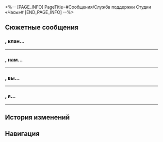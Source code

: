 <%-- [PAGE_INFO]
PageTitle=#Сообщения/Служба поддержки Студии «Часы»#
[END_PAGE_INFO] --%>
{{Сообщение Инфобокс
|id          = 146
|Изображение = НИП Служба поддержки Студии «Часы» Иконка.png
|Тип         = НИП
|Отправитель = Служба поддержки Студии «Часы»
|Описание    = 
|Фракция     = Пенакония
}}

==Сюжетные сообщения==
==={{MC|ж=Уважаемая гостья|м=Уважаемый гость}}, клан...===
{{Сообщения
|условие_получения = 
|текст =
:'''Служба поддержки Студии «Часы»:''' {{MC|ж=Уважаемая гостья|м=Уважаемый гость}}, клан Гончих уведомляет, что в Тематическом парке Студии «Часы» проводится проверка безопасности. Главный вход временно закрыт.
:'''Служба поддержки Студии «Часы»:''' Однако ради обеспечения комфорта посетителей кинотеатр продолжит развлекательную интерактивную программу «Спин-офф истории про Часика "Съёмка кино"». Вы можете в игровой форме узнать о процессе создания мультфильмов «Хомяк-рыцарь» и «Братец Хану».
:{Выбор} А разве не сказали, что закрыто?
::'''(Первопроходец):''' А разве не сказали, что закрыто?
::'''(Первопроходец):''' Почему тогда развлекательная программа продолжается?
::'''Служба поддержки Студии «Часы»:''' Как вам, наверное, известно, Студия «Часы» создана не Семьёй.
::'''Служба поддержки Студии «Часы»:''' Это бизнес-концепция председателя совета директоров Часовщика, и мы не собираемся отказываться от выгоды в интересах Семьи.
:{Выбор} Почему вы рекомендуете эту программу?
::'''(Первопроходец):''' А почему именно её?
::'''(Первопроходец):''' Остальные не интересные, получается?
::'''Служба поддержки Студии «Часы»:''' Дело в том, что именно эта программа каждый год получает лучшие оценки. Настоящий хит Тематического парка Студии «Часы».
::'''Служба поддержки Студии «Часы»:''' Конечно, есть и другие причины, но о них придётся долго рассказывать.
:{Выбор} Хочу попробовать что-нибудь другое.
::'''(Первопроходец):''' Мне не нравится.
::'''(Первопроходец):''' Хочу что-нибудь другое.
::'''Служба поддержки Студии «Часы»:''' Конечно, как хотите, но имейте в виду, если в ходе другой программы случится нечто непредвиденное, Тематический парк Студии «Часы» не возьмёт на себя ответственность за вашу личную безопасность.
:'''Служба поддержки Студии «Часы»:''' Вот подробности: в ходе игровой программы вы сможете самостоятельно создать анимационный фильм. Если справитесь хорошо, то сможете увидеть его на большом экране!
:'''Служба поддержки Студии «Часы»:''' Напоминаем, что права на контент, созданный вами на оборудовании Студии «Часы», а также право интеллектуальной собственности и смежные права полностью принадлежат Студии «Часы». Студия «Часы» имеет право хранить соответствующий контент и распоряжаться им по своему усмотрению. Прибыль, полученная от соответствующего контента, также принадлежит Студии «Часы».
:{Выбор} Как-то подозрительно звучит...
::'''(Первопроходец):''' Странные условия.
::'''(Первопроходец):''' Неужели нет подводных камней?
::'''Служба поддержки Студии «Часы»:''' Не беспокойтесь, это всего лишь стандартные меры по защите авторских прав.
:{Выбор} Склоняете меня к бесплатной работе?
::'''(Первопроходец):''' Всё, что я сниму, будет принадлежать вам?
::'''(Первопроходец):''' Ваши аниматоры таким способом отлынивают от работы?
::'''Служба поддержки Студии «Часы»:''' Вы всё не так поняли. Мы счастливы разделить плоды работы над созданием мультфильмов с нашими гостями, но нам также нужно защитить своё право интеллектуальной собственности.
::'''Служба поддержки Студии «Часы»:''' Если ваш мультфильм выйдет в прокат, то в конечных титрах появится особая благодарность на полторы секунды.
:{Выбор} Ничего не понимаю.
::'''(Первопроходец):''' Слишком много текста, я ничего не понимаю.
::'''Служба поддержки Студии «Часы»:''' Извините, но по сравнению с другими местами во вселенной, положения нашего договора о защите авторских прав изложены коротко и ясно. Видели бы вы, сколько текста предлагают прочитать перед игрой «Развлечения межзвёздного мира»!
:'''Служба поддержки Студии «Часы»:''' Если вам интересно, подходите ко входу в Тематический парк Студии «Часы», и наш сотрудник объяснит, как участвовать в интерактивной программе. Он - пепеши со светлыми волосами.
:'''Служба поддержки Студии «Часы»:''' Запомните пароль для входа в Грёзавиль: «Хм! Вперё-о-о-од!»
:{Выбор} Чё?
:'''(Первопроходец):''' ?
:{{Диалог|Предупреждение}} Пользователь Служба поддержки Студии «Часы» не в сети.
;{Принятая миссия: Сам себе режиссёр}
}}
----

==={{MC|ж=Уважаемая посетительница|м=Уважаемый посетитель}}, нам...===
{{Сообщения
|условие_получения = 
|текст =
:'''Служба поддержки Студии «Часы»:''' {{MC|ж=Уважаемая посетительница|м=Уважаемый посетитель}}, нам стало известно, что вы завершили большую часть фильма. Студия «Часы» горячо благодарит вас за поддержку!
:'''Служба поддержки Студии «Часы»:''' Если вы и дальше хотите заниматься производством мультфильмов, то в любое время можете перейти в Режим продолжения.
:'''Служба поддержки Студии «Часы»:''' Желаем хорошо пронести бремя!
:'''Служба поддержки Студии «Часы»:''' Простите, опечатка. Желаем хорошо провести время!
}}
----

==={{MC|ж=Дорогая гостья|м=Дорогой гость}}, вы...===
{{Сообщения
|условие_получения = 
|текст =
:'''Служба поддержки Студии «Часы»:''' {{MC|ж=Дорогая гостья|м=Дорогой гость}}, вы достигли невероятных результатов в съёмке спин-оффов!
:'''Служба поддержки Студии «Часы»:''' Снятый вами фильм получил хорошие отзывы от кинотеатров и принёс большую прибыль команде создателей.
:{Выбор} Обращайтесь.
::'''(Первопроходец):''' Обращайтесь.
::'''(Первопроходец):''' Я снимаю не ради славы.
::'''Служба поддержки Студии «Часы»:''' Вы слишком скромны!
:{Выбор} А моя часть где?
::'''(Первопроходец):''' Прибыль, говорите?
::'''(Первопроходец):''' А моя часть где?
::'''Служба поддержки Студии «Часы»:''' Извините, согласно условиям, вы не имеете права на какие-либо доходы.
::'''Служба поддержки Студии «Часы»:''' Вы же уже получили от нас подарки!
:'''Служба поддержки Студии «Часы»:''' Но вернёмся к теме. Благодаря вашей работе наши развлечения привлекают всё больше внимания!
:'''Служба поддержки Студии «Часы»:''' И теперь Студия «Часы» полностью обновила проект.
:'''Служба поддержки Студии «Часы»:''' Вас ждут разнообразные техники съёмки, интересный сюжет и захватывающие боевые сцены!
:{Выбор} Новая игра какая-то?
::'''(Первопроходец):''' Новая игра какая-то?
::'''Служба поддержки Студии «Часы»:''' Это даже лучше, чем игра! Мы покажем, как стать великим режиссёром!
:{Выбор} Мне надоело уже.
::'''(Первопроходец):''' Мне надоело уже.
::'''(Первопроходец):''' Может, что-то другое есть?
::'''Служба поддержки Студии «Часы»:''' Давайте попробуем, обещаю, вы такого ещё не видели!
:'''Служба поддержки Студии «Часы»:''' Если мне удалось вас заинтересовать, то приходите к нам. Мы всегда готовы предоставить вам всё необходимое для съёмки!
;{Принятая миссия: Сам себе режиссёр: Продолжение}
}}
----

==={{MC|ж=Дорогая гостья|м=Дорогой гость}}, я...===
{{Сообщения
|условие_получения = 
|текст =
:'''Служба поддержки Студии «Часы»:''' {{MC|ж=Дорогая гостья|м=Дорогой гость}}, я посмотрел снятый вами фильм. Это потрясающе!
:'''Служба поддержки Студии «Часы»:''' Благодаря вам мы вовремя успели отдать материалы инвесторам. Вы настоящий спаситель студии!
:{Выбор} Это точно!
::'''(Первопроходец):''' Это точно!
::'''Служба поддержки Студии «Часы»:''' Огромное спасибо!
:{Выбор} Да я бесплатно на вас пашу!
::'''(Первопроходец):''' То есть я просто бесплатно пашу на вас?!
::'''Служба поддержки Студии «Часы»:''' {{MC|ж=Дорогая гостья|м=Дорогой гость}}, вы пытались отправить мне сообщение? Здесь сигнал слабый, я ничего не могу получить.
:'''Служба поддержки Студии «Часы»:''' В общем, посмотрев ваш фильм, инвесторы решили увеличить бюджет проекта, а это значит, что в дальнейшем вы увидите много интересного!
:{Выбор} Отлично!
::'''(Первопроходец):''' Отлично! Буду отчаянно рубиться.
::'''Служба поддержки Студии «Часы»:''' Ха-ха, вам точно понравится.
:{Выбор} Хотите, чтоб я бесплатно {{MC|ж=работала|м=работал}}?
::'''(Первопроходец):''' Опять хотите, чтоб я бесплатно {{MC|ж=работала|м=работал}}.
::'''(Первопроходец):''' Воистину дашь палец - всю руку откусят.
::'''Служба поддержки Студии «Часы»:''' Нет-нет, это не бесплатная работа, вам точно понравится.
:'''Служба поддержки Студии «Часы»:''' Больше не буду вас отвлекать. Удачи, будущий великий режиссёр!
}}
----

==История изменений==
{{История изменений|2.7}}

==Навигация==
{{Сообщения Навбокс}}